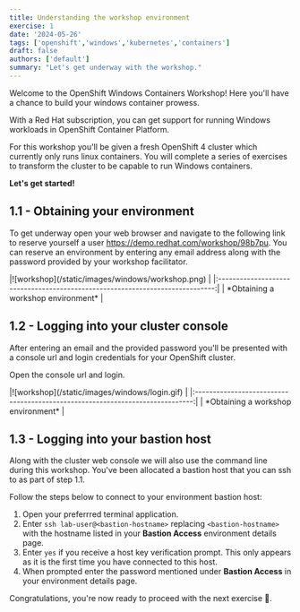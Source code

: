 ```yaml
---
title: Understanding the workshop environment
exercise: 1
date: '2024-05-26'
tags: ['openshift','windows','kubernetes','containers']
draft: false
authors: ['default']
summary: "Let's get underway with the workshop."
---
```


Welcome to the OpenShift Windows Containers Workshop! Here you'll have a chance to build your windows container prowess.  

With a Red Hat subscription, you can get support for running Windows workloads in OpenShift Container Platform.

For this workshop you'll be given a fresh OpenShift 4 cluster which currently only runs linux containers. You will complete a series of exercises to transform the cluster to be capable to run Windows containers.

**Let's get started!**


## 1.1 - Obtaining your environment

To get underway open your web browser and navigate to the following link to reserve yourself a user https://demo.redhat.com/workshop/98b7pu.  You can reserve an environment by entering any email address along with the password provided by your workshop facilitator.

<Zoom>
|![workshop](/static/images/windows/workshop.png)                     | 
|:-----------------------------------------------------------------------------:|
| *Obtaining a workshop environment*                                            |
</Zoom>


## 1.2 - Logging into your cluster console

After entering an email and the provided password you'll be presented with a console url and login credentials for your OpenShift cluster.

Open the console url and login. 

<Zoom>
|![workshop](/static/images/windows/login.gif)                        | 
|:-----------------------------------------------------------------------------:|
| *Obtaining a workshop environment*                                            |
</Zoom>


## 1.3 - Logging into your bastion host

Along with the cluster web console we will also use the command line during this workshop. You've been allocated a bastion host that you can ssh to as part of step 1.1.

Follow the steps below to connect to your environment bastion host:

1. Open your preferrred terminal application.
2. Enter `ssh lab-user@<bastion-hostname>` replacing `<bastion-hostname>` with the hostname listed in your **Bastion Access** environment details page.
3. Enter `yes` if you receive a host key verification prompt. This only appears as it is the first time you have connected to this host.
4. When prompted enter the password mentioned under **Bastion Access** in your environment details page.

Congratulations, you're now ready to proceed with the next exercise 🎉.
